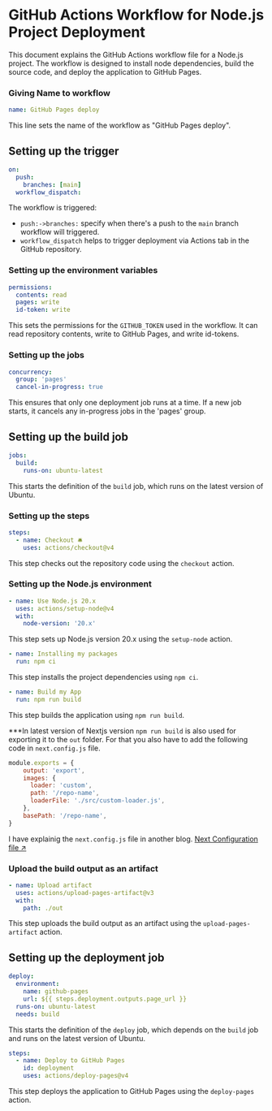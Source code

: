 # GitHub Actions Workflow for Node.js Project Deployment

This document explains the GitHub Actions workflow file for a Node.js project. The workflow is designed to install node dependencies, build the source code, and deploy the application to GitHub Pages.

### Giving Name to workflow

```yaml
name: GitHub Pages deploy 
```
This line sets the name of the workflow as "GitHub Pages deploy".

## Setting up the trigger
```yaml
on:
  push:
    branches: [main]
  workflow_dispatch:
```
The workflow is triggered:
- `push:->branches:` specify when there's a push to the `main` branch workflow will triggered.
- `workflow_dispatch` helps to trigger deployment via Actions tab in the GitHub repository.

### Setting up the environment variables

```yaml
permissions:
  contents: read
  pages: write
  id-token: write
```
This sets the permissions for the `GITHUB_TOKEN` used in the workflow. It can read repository contents, write to GitHub Pages, and write id-tokens.

### Setting up the jobs

```yaml
concurrency:
  group: 'pages'
  cancel-in-progress: true
```
This ensures that only one deployment job runs at a time. If a new job starts, it cancels any in-progress jobs in the 'pages' group.

## Setting up the build job

```yaml
jobs:
  build:
    runs-on: ubuntu-latest
```
This starts the definition of the `build` job, which runs on the latest version of Ubuntu.

### Setting up the steps

```yaml
steps:
  - name: Checkout 🛎️
    uses: actions/checkout@v4
```
This step checks out the repository code using the `checkout` action.

### Setting up the Node.js environment

```yaml
- name: Use Node.js 20.x
  uses: actions/setup-node@v4
  with:
    node-version: '20.x'
```
This step sets up Node.js version 20.x using the `setup-node` action.

```yaml
- name: Installing my packages
  run: npm ci
```
This step installs the project dependencies using `npm ci`.

```yaml
- name: Build my App
  run: npm run build
```
This step builds the application using `npm run build`.

***In latest version of Nextjs version `npm run build` is also used for exporting it to the `out` folder. For that you also have to add the following code in `next.config.js` file.

```javascript
module.exports = {
    output: 'export',
    images: {
      loader: 'custom',
      path: '/repo-name',
      loaderFile: './src/custom-loader.js',
    },
    basePath: '/repo-name',
}
```

I have explainig the `next.config.js` file in another blog. [Next Configuration file ↗](/blog/next-config)

### Upload the build output as an artifact

```yaml
- name: Upload artifact
  uses: actions/upload-pages-artifact@v3
  with:
    path: ./out
```
This step uploads the build output as an artifact using the `upload-pages-artifact` action.

## Setting up the deployment job

```yaml
deploy:
  environment:
    name: github-pages
    url: ${{ steps.deployment.outputs.page_url }}
  runs-on: ubuntu-latest
  needs: build
```
This starts the definition of the `deploy` job, which depends on the `build` job and runs on the latest version of Ubuntu.

```yaml
steps:
  - name: Deploy to GitHub Pages
    id: deployment
    uses: actions/deploy-pages@v4
```
This step deploys the application to GitHub Pages using the `deploy-pages` action.
